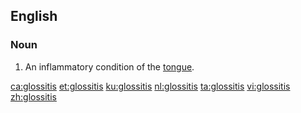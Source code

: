 ==English==

===Noun===
{{en-noun|-}}

# {{context|medicine|lang=en}} An inflammatory condition of the [[tongue]].

[[ca:glossitis]]
[[et:glossitis]]
[[ku:glossitis]]
[[nl:glossitis]]
[[ta:glossitis]]
[[vi:glossitis]]
[[zh:glossitis]]